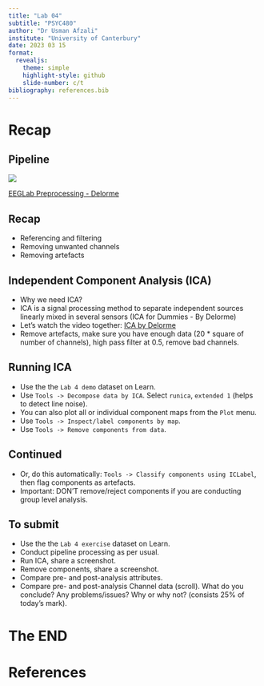 ```yaml
---
title: "Lab 04"
subtitle: "PSYC480"
author: "Dr Usman Afzali"
institute: "University of Canterbury"
date: 2023 03 15
format: 
  revealjs:
    theme: simple
    highlight-style: github
    slide-number: c/t
bibliography: references.bib
---
```


# Recap {background-color="orange"}

## Pipeline {background-color="#346bc8"}

![](/figs/pipeline.png)

[EEGLab Preprocessing - Delorme](https://youtu.be/gEk33jWB0MY)


## Recap {background-color="#346bc8"}

-   Referencing and filtering
-   Removing unwanted channels
-   Removing artefacts

## Independent Component Analysis (ICA) {background-color="#346bc8"}


::: incremental

-   Why we need ICA?
-   ICA is a signal processing method to separate independent sources linearly mixed in several sensors (ICA for Dummies - By Delorme)
-   Let's watch the video together: [ICA by Delorme](https://www.youtube.com/watch?v=kWAjhXr7pT4)
-   Remove artefacts, make sure you have enough data (20 * square of number of channels), high pass filter at 0.5, remove bad channels.

::: 


## Running ICA {background-color="#346bc8"}

::: incremental

-   Use the the `Lab 4 demo` dataset on Learn.
-   Use `Tools -> Decompose data by ICA`. Select `runica`, `extended 1` (helps to detect line noise).
-   You can also plot all or individual component maps from the `Plot` menu. 
-   Use `Tools -> Inspect/label components by map`. 
-   Use `Tools -> Remove components from data`.

:::

## Continued {background-color="#346bc8"}

::: incremental

-   Or, do this automatically: `Tools -> Classify components using ICLabel`, then flag components as artefacts.
-   Important: DON'T remove/reject components if you are conducting group level analysis.

:::

## To submit {background-color=#346bc8}

-   Use the the `Lab 4 exercise` dataset on Learn.
-   Conduct pipeline processing as per usual.
-   Run ICA, share a screenshot.
-   Remove components, share a screenshot.
-   Compare pre- and post-analysis attributes.
-   Compare pre- and post-analysis Channel data (scroll). What do you conclude? Any problems/issues? Why or why not? (consists 25% of today's mark).

# The END {background-color="orange"}

# References {background-color="orange"}
